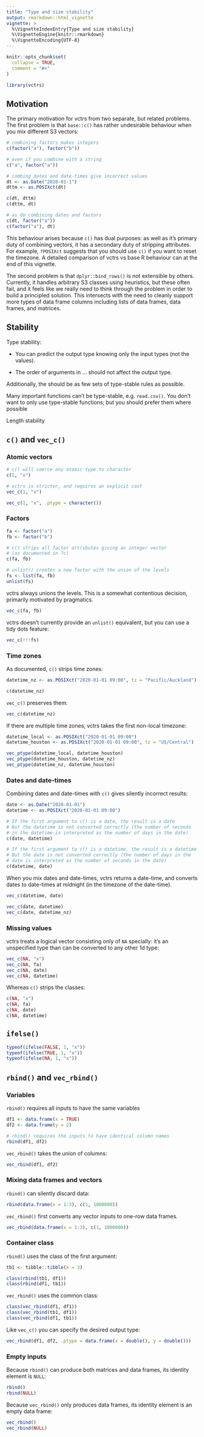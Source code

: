 ```yaml
---
title: "Type and size stability"
output: rmarkdown::html_vignette
vignette: >
  %\VignetteIndexEntry{Type and size stability}
  %\VignetteEngine{knitr::rmarkdown}
  %\VignetteEncoding{UTF-8}
---
```


```r
knitr::opts_chunk$set(
  collapse = TRUE,
  comment = "#>"
)
```

```r
library(vctrs)
```

## Motivation

The primary motivation for vctrs from two separate, but related problems. The first problem is that `base::c()` has rather undesirable behaviour when you mix different S3 vectors:

```r
# combining factors makes integers
c(factor("a"), factor("b"))

# even if you combine with a string
c("a", factor("a"))

# combing dates and date-times give incorrect values
dt <- as.Date("2020-01-1")
dttm <- as.POSIXct(dt)

c(dt, dttm)
c(dttm, dt)

# as do combining dates and factors
c(dt, factor("a"))
c(factor("a"), dt)
```

This behaviour arises because `c()` has dual purposes: as well as it's primary duty of combining vectors, it has a secondary duty of stripping attributes. For example, `?POSIXct` suggests that you should use `c()` if you want to reset the timezone. A detailed comparison of vctrs vs base R behaviour can at the end of this vignette.

The second problem is that `dplyr::bind_rows()` is not extensible by others. Currently, it handles arbitrary S3 classes using heuristics, but these often fail, and it feels like we really need to think through the problem in order to build a principled solution. This intersects with the need to cleanly support more types of data frame columns including lists of data frames, data frames, and matrices.

## Stability

Type stability:

* You can predict the output type knowing only the input types 
  (not the values).

* The order of arguments in ... should not affect the output type.

Additionally, the should be as few sets of type-stable rules as possible.

Many important functions can't be type-stable, e.g. `read.csv()`. You don't want to only use type-stable functions; but you should prefer them where possible

Length stability


## `c()` and `vec_c()`

### Atomic vectors

```r
# c() will coerce any atomic type to character
c(1, "x")

# vctrs is stricter, and requires an explicit cast
vec_c(1, "x")

vec_c(1, "x", .ptype = character())
```

### Factors

```r
fa <- factor("a")
fb <- factor("b")

# c() strips all factor attributes giving an integer vector
# (as documented in ?c)
c(fa, fb)

# unlist() creates a new factor with the union of the levels 
fs <- list(fa, fb)
unlist(fs)
```

vctrs always unions the levels. This is a somewhat contentious decision, primarily motivated by pragmatics.

```r
vec_c(fa, fb)
```

vctrs doesn't currently provide an `unlist()` equivalent, but you can use a tidy dots feature:

```r
vec_c(!!!fs)
```

### Time zones

As documented, `c()` strips time zones:

```r
datetime_nz <- as.POSIXct("2020-01-01 09:00", tz = "Pacific/Auckland")

c(datetime_nz)
```

`vec_c()` preserves them:

```r
vec_c(datetime_nz)
```

If there are multiple time zones, vctrs takes the first non-local timezone:

```r
datetime_local <- as.POSIXct("2020-01-01 09:00")
datetime_houston <- as.POSIXct("2020-01-01 09:00", tz = "US/Central")

vec_ptype(datetime_local, datetime_houston)
vec_ptype(datetime_houston, datetime_nz)
vec_ptype(datetime_nz, datetime_houston)
```

### Dates and date-times

Combining dates and date-times with `c()` gives silently incorrect results:

```r
date <- as.Date("2020-01-01")
datetime <- as.POSIXct("2020-01-01 09:00")

# If the first argument to c() is a date, the result is a date
# But the datetime is not converted correctly (the number of seconds
# in the datetime is interpreted as the number of days in the date)
c(date, datetime)

# If the first argument to c() is a datetime, the result is a datetime
# But the date is not converted correctly (the number of days in the
# date is interpreted as the number of seconds in the date)
c(datetime, date)
```

When you mix dates and date-times, vctrs returns a date-time, and converts dates to date-times at midnight (in the timezone of the date-time).

```r
vec_c(datetime, date)

vec_c(date, datetime)
vec_c(date, datetime_nz)
```

### Missing values

vctrs treats a logical vector consisting only of `NA` specially: it's an unspecified type than can be converted to any other 1d type:

```r
vec_c(NA, "x")
vec_c(NA, fa)
vec_c(NA, date)
vec_c(NA, datetime)
```

Whereas `c()` strips the classes:

```r
c(NA, "x")
c(NA, fa)
c(NA, date)
c(NA, datetime)
```

## `ifelse()`

```r
typeof(ifelse(FALSE, 1, "x"))
typeof(ifelse(TRUE, 1, "x"))
typeof(ifelse(NA, 1, "x"))
```

## `rbind()` and `vec_rbind()`

### Variables

`rbind()` requires all inputs to have the same variables

```r
df1 <- data.frame(x = TRUE)
df2 <- data.frame(y = 2)

# rbind() requires the inputs to have identical column names
rbind(df1, df2)
```

`vec_rbind()` takes the union of columns:

```r
vec_rbind(df1, df2)
```

### Mixing data frames and vectors

`rbind()` can silently discard data:

```r
rbind(data.frame(x = 1:3), c(1, 1000000))
```

`vec_rbind()` first converts any vector inputs to one-row data frames.

```r
vec_rbind(data.frame(x = 1:3), c(1, 1000000))
```

### Container class

`rbind()` uses the class of the first argument:

```r
tb1 <- tibble::tibble(x = 3)

class(rbind(tb1, df1))
class(rbind(df1, tb1))
```

`vec_rbind()` uses the common class:

```r
class(vec_rbind(df1, df1))
class(vec_rbind(tb1, df1))
class(vec_rbind(df1, tb1))
```

Like `vec_c()` you can specify the desired output type:

```r
vec_rbind(df1, df2, .ptype = data.frame(x = double(), y = double()))
```

### Empty inputs

Because `rbind()` can produce both matrices and data frames, its identity element is `NULL`:

```r
rbind()
rbind(NULL)
```

Because `vec_rbind()` only produces data frames, its identity element is an empty data frame:

```r
vec_rbind()
vec_rbind(NULL)
```

[custom-condition]: https://adv-r.hadley.nz/conditions.html#custom-conditions
[s3]: https://adv-r.hadley.nz/s3.html
[df-col]: https://adv-r.hadley.nz/vectors-chap.html#matrix-and-data-frame-columns
[prefix-sum]: https://en.wikipedia.org/wiki/Prefix_sum#Parallel_algorithm
